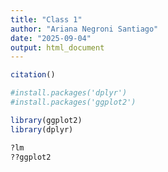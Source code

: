 ```yaml
---
title: "Class 1"
author: "Ariana Negroni Santiago"
date: "2025-09-04"
output: html_document
---
```


```r
citation()

```
```r
#install.packages('dplyr')
#install.packages('ggplot2')

```

```r
library(ggplot2)
library(dplyr)

```
```r
?lm
??ggplot2
```
```r

```


